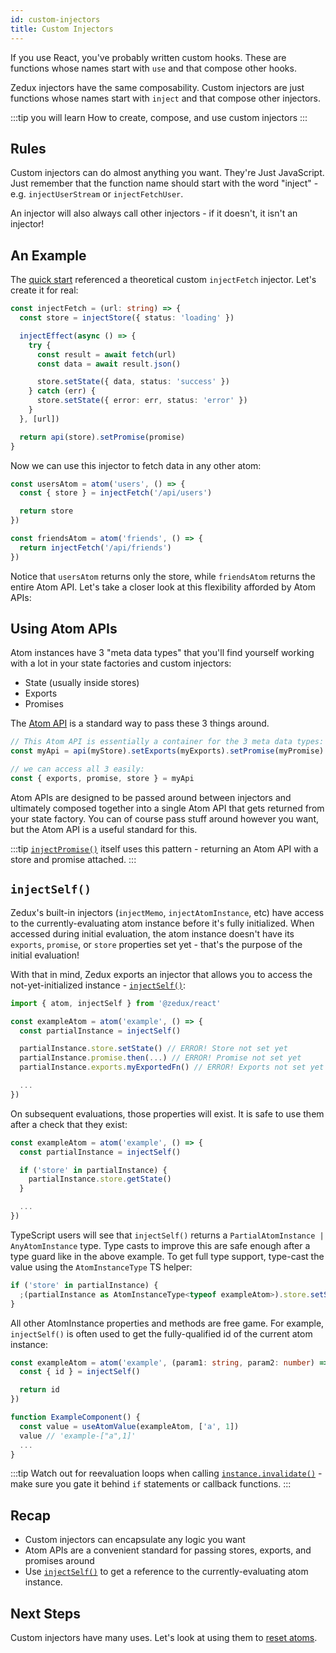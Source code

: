 ```yaml
---
id: custom-injectors
title: Custom Injectors
---
```


If you use React, you've probably written custom hooks. These are functions whose names start with `use` and that compose other hooks.

Zedux injectors have the same composability. Custom injectors are just functions whose names start with `inject` and that compose other injectors.

:::tip you will learn
How to create, compose, and use custom injectors
:::

## Rules

Custom injectors can do almost anything you want. They're Just JavaScript. Just remember that the function name should start with the word "inject" - e.g. `injectUserStream` or `injectFetchUser`.

An injector will also always call other injectors - if it doesn't, it isn't an injector!

## An Example

The [quick start](quick-start) referenced a theoretical custom `injectFetch` injector. Let's create it for real:

```ts
const injectFetch = (url: string) => {
  const store = injectStore({ status: 'loading' })

  injectEffect(async () => {
    try {
      const result = await fetch(url)
      const data = await result.json()

      store.setState({ data, status: 'success' })
    } catch (err) {
      store.setState({ error: err, status: 'error' })
    }
  }, [url])

  return api(store).setPromise(promise)
}
```

Now we can use this injector to fetch data in any other atom:

```ts
const usersAtom = atom('users', () => {
  const { store } = injectFetch('/api/users')

  return store
})

const friendsAtom = atom('friends', () => {
  return injectFetch('/api/friends')
})
```

Notice that `usersAtom` returns only the store, while `friendsAtom` returns the entire Atom API. Let's take a closer look at this flexibility afforded by Atom APIs:

## Using Atom APIs

Atom instances have 3 "meta data types" that you'll find yourself working with a lot in your state factories and custom injectors:

- State (usually inside stores)
- Exports
- Promises

The [Atom API](atom-apis) is a standard way to pass these 3 things around.

```ts
// This Atom API is essentially a container for the 3 meta data types:
const myApi = api(myStore).setExports(myExports).setPromise(myPromise)

// we can access all 3 easily:
const { exports, promise, store } = myApi
```

Atom APIs are designed to be passed around between injectors and ultimately composed together into a single Atom API that gets returned from your state factory. You can of course pass stuff around however you want, but the Atom API is a useful standard for this.

:::tip
[`injectPromise()`](../api/injectors/injectPromise) itself uses this pattern - returning an Atom API with a store and promise attached.
:::

## `injectSelf()`

Zedux's built-in injectors (`injectMemo`, `injectAtomInstance`, etc) have access to the currently-evaluating atom instance before it's fully initialized. When accessed during initial evaluation, the atom instance doesn't have its `exports`, `promise`, or `store` properties set yet - that's the purpose of the initial evaluation!

With that in mind, Zedux exports an injector that allows you to access the not-yet-initialized instance - [`injectSelf()`](../api/injectors/injectSelf):

```ts
import { atom, injectSelf } from '@zedux/react'

const exampleAtom = atom('example', () => {
  const partialInstance = injectSelf()

  partialInstance.store.setState() // ERROR! Store not set yet
  partialInstance.promise.then(...) // ERROR! Promise not set yet
  partialInstance.exports.myExportedFn() // ERROR! Exports not set yet

  ...
})
```

On subsequent evaluations, those properties will exist. It is safe to use them after a check that they exist:

```ts
const exampleAtom = atom('example', () => {
  const partialInstance = injectSelf()

  if ('store' in partialInstance) {
    partialInstance.store.getState()
  }

  ...
})
```

TypeScript users will see that `injectSelf()` returns a `PartialAtomInstance | AnyAtomInstance` type. Type casts to improve this are safe enough after a type guard like in the above example. To get full type support, type-cast the value using the `AtomInstanceType` TS helper:

```ts
if ('store' in partialInstance) {
  ;(partialInstance as AtomInstanceType<typeof exampleAtom>).store.setState()
}
```

All other AtomInstance properties and methods are free game. For example, `injectSelf()` is often used to get the fully-qualified id of the current atom instance:

```ts
const exampleAtom = atom('example', (param1: string, param2: number) => {
  const { id } = injectSelf()

  return id
})

function ExampleComponent() {
  const value = useAtomValue(exampleAtom, ['a', 1])
  value // 'example-["a",1]'
  ...
}
```

:::tip
Watch out for reevaluation loops when calling [`instance.invalidate()`](../api/classes/AtomInstance#invalidate) - make sure you gate it behind `if` statements or callback functions.
:::

## Recap

- Custom injectors can encapsulate any logic you want
- Atom APIs are a convenient standard for passing stores, exports, and promises around
- Use [`injectSelf()`](../api/injectors/injectSelf) to get a reference to the currently-evaluating atom instance.

## Next Steps

Custom injectors have many uses. Let's look at using them to [reset atoms](resets).
